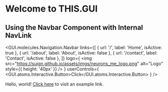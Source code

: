 
# Welcome to THIS.GUI

## Using the Navbar Component with Internal NavLink

<GUI.molecules.Navigation.Navbar
  links={[
    { url: '/', label: 'Home', isActive: true },
    { url: '/about', label: 'About', isActive: false },
    { url: '/contact', label: 'Contact', isActive: false },
  ]}
  logo={
    <img src="https://suign.github.io/assets/imgs/neurons_me_logo.png" alt="Logo" style={{ height: '40px' }} />
  }
  userControls={
    <GUI.atoms.Interactive.Button>Click</GUI.atoms.Interactive.Button>
  }
/>

Hello, world!
[Click here](https://example.com) to visit an example link.